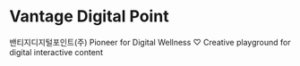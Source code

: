 # Vantage Digital Point

밴티지디지털포인트(주)
Pioneer for Digital Wellness
♡ Creative playground for digital interactive content
